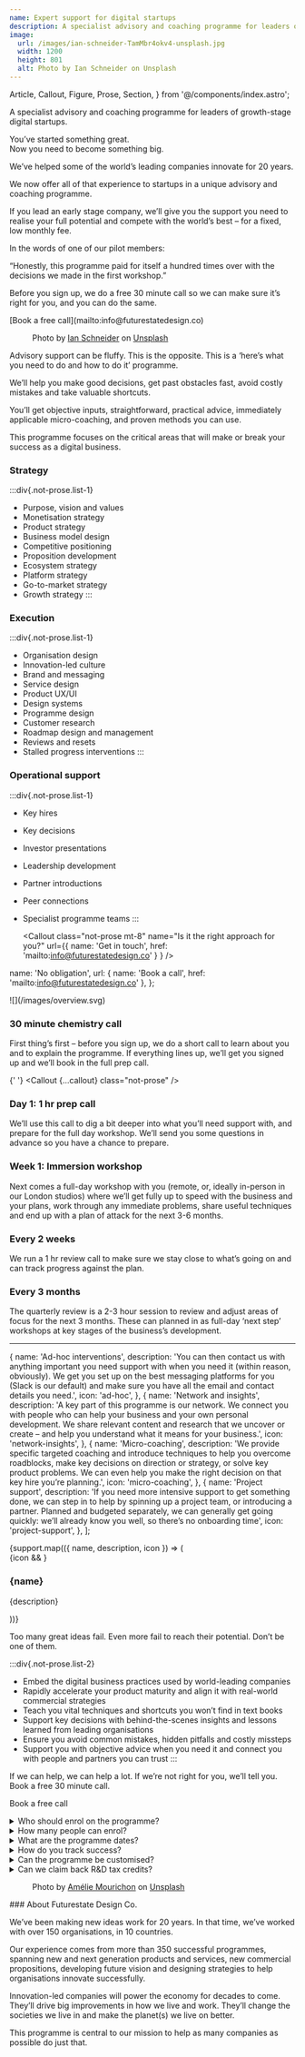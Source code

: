 ```yaml
---
name: Expert support for digital startups
description: A specialist advisory and coaching programme for leaders of growth-stage digital startups.
image:
  url: /images/ian-schneider-TamMbr4okv4-unsplash.jpg
  width: 1200
  height: 801
  alt: Photo by Ian Schneider on Unsplash
---
```


  Article,
  Callout,
  Figure,
  Prose,
  Section,
} from '@/components/index.astro';

<Article>
  <p class="lead">
    A specialist advisory and coaching programme for leaders of growth-stage
    digital startups.
  </p>
  <p class="h3">
    You’ve started something great. <br /> Now you need to become something big.
  </p>
  <p class="h3">
    We’ve helped some of the world’s leading companies innovate for 20 years.
  </p>
  <p class="h3">
    We now offer all of that experience to startups in a unique advisory and
    coaching programme.
  </p>
  <p class="h3">
    If you lead an early stage company, we’ll give you the support you need to
    realise your full potential and compete with the world’s best – for a fixed,
    low monthly fee.
  </p>
  <p class="h3">In the words of one of our pilot members:</p>
  <p class="h3">
    “Honestly, this programme paid for itself a hundred times over with the
    decisions we made in the first workshop.”
  </p>
</Article>

<Section name="Be the next big thing" inline class="bg-yellow">
  <p class="h3">
    Before you sign up, we do a free 30 minute call so we can make sure it’s
    right for you, and you can do the same.
  </p>
  [Book a free call](mailto:info@futurestatedesign.co)
</Section>

<Article padding="py-0">
  <Figure
    src="/images/ian-schneider-TamMbr4okv4-unsplash.jpg"
    width={1200}
    height={801}
    alt="Photo by Ian Schneider on Unsplash"
  >
    Photo by <a href="https://unsplash.com/@goian?utm_source=unsplash&utm_medium=referral&utm_content=creditCopyText">Ian Schneider</a> on <a href="https://unsplash.com/s/photos/passion-led-us?utm_source=unsplash&utm_medium=referral&utm_content=creditCopyText">Unsplash</a>
  </Figure>
</Article>

<Section name="How we support you" inline>
  Advisory support can be fluffy. This is the opposite. This is a ‘here’s what you need to do and how to do it’ programme.

We’ll help you make good decisions, get past obstacles fast, avoid costly mistakes and take valuable shortcuts.

You’ll get objective inputs, straightforward, practical advice, immediately applicable micro-coaching, and proven methods you can use.

</Section>

<Section name="Where we support you" inline>
  This programme focuses on the critical areas that will make or break your success as a digital business.

### Strategy

:::div{.not-prose.list-1}

- Purpose, vision and values
- Monetisation strategy
- Product strategy
- Business model design
- Competitive positioning
- Proposition development
- Ecosystem strategy
- Platform strategy
- Go-to-market strategy
- Growth strategy
  :::

### Execution

:::div{.not-prose.list-1}

- Organisation design
- Innovation-led culture
- Brand and messaging
- Service design
- Product UX/UI
- Design systems
- Programme design
- Customer research
- Roadmap design and management
- Reviews and resets
- Stalled progress interventions
  :::

### Operational support

:::div{.not-prose.list-1}

- Key hires
- Key decisions
- Investor presentations
- Leadership development
- Partner introductions
- Peer connections
- Specialist programme teams
  :::

  <Callout class="not-prose mt-8" name="Is it the right approach for you?" url={{ name: 'Get in touch', href: 'mailto:info@futurestatedesign.co' } } />
</Section>

  name: 'No obligation',
  url: { name: 'Book a call', href: 'mailto:info@futurestatedesign.co' },
};

<Section name="Programme structure" class="bg-qux text-white">
  ![](/images/overview.svg)

### 30 minute chemistry call

First thing’s first – before you sign up, we do a short call to learn about you and to explain the programme. If everything lines up, we’ll get you signed up and we’ll book in the full prep call.

{' '}
<Callout {...callout} class="not-prose" />

### Day 1: 1 hr prep call

We’ll use this call to dig a bit deeper into what you’ll need support with, and prepare for the full day workshop. We’ll send you some questions in advance so you have a chance to prepare.

### Week 1: Immersion workshop

Next comes a full-day workshop with you (remote, or, ideally in-person in our London studios) where we’ll get fully up to speed with the business and your plans, work through any immediate problems, share useful techniques and end up with a plan of attack for the next 3-6 months.

### Every 2 weeks

We run a 1 hr review call to make sure we stay close to what’s going on and can track progress against the plan.

### Every 3 months

The quarterly review is a 2-3 hour session to review and adjust areas of focus for the next 3 months. These can planned in as full-day ‘next step’ workshops at key stages of the business’s development.

---

</Section>

  {
    name: 'Ad-hoc interventions',
    description:
      'You can then contact us with anything important you need support with when you need it (within reason, obviously). We get you set up on the best messaging platforms for you (Slack is our default) and make sure you have all the email and contact details you need.',
    icon: 'ad-hoc',
  },
  {
    name: 'Network and insights',
    description:
      'A key part of this programme is our network. We connect you with people who can help your business and your own personal development. We share relevant content and research that we uncover or create – and help you understand what it means for your business.',
    icon: 'network-insights',
  },
  {
    name: 'Micro-coaching',
    description:
      'We provide specific targeted coaching and introduce techniques to help you overcome roadblocks, make key decisions on direction or strategy, or solve key product problems. We can even help you make the right decision on  that key hire you’re planning.',
    icon: 'micro-coaching',
  },
  {
    name: 'Project support',
    description:
      'If you need more intensive support to get something done, we can step in to help by spinning up a project team, or introducing a partner. Planned and budgeted separately, we can generally get going quickly: we’ll already know you well, so there’s no onboarding time',
    icon: 'project-support',
  },
];

<Section name="Support when you need it" class="bg-qux text-white">
  <div class="grid gap-10 md:grid-cols-2">
    {support.map(({ name, description, icon }) => (
      <article>
        {icon && <Icon name={icon} class="mb-3 text-[100px]" />}
        <Prose class="prose-p:text-white/50">
          <h3>{name}</h3>
          <p>{description}</p>
        </Prose>
      </article>
    ))}
  </div>
</Section>

<Section name="Why sign up?">
<p class="lead">Too many great ideas fail. Even more fail to reach their potential. Don’t be one of them.</p>

:::div{.not-prose.list-2}

- Embed the digital business practices used by world-leading companies
- Rapidly accelerate your product maturity and align it with real-world commercial strategies
- Teach you vital techniques and shortcuts you won’t find in text books
- Support key decisions with behind-the-scenes insights and lessons learned from leading organisations
- Ensure you avoid common mistakes, hidden pitfalls and costly missteps
- Support you with objective advice when you need it and connect you with people and partners you can trust
  :::
  </Section>

<Section name="Get experts on your side." inline class="bg-yellow">
  <p class="h3">If we can help, we can help a lot. If we’re not right for you, we’ll tell you. Book a free 30 minute call.</p>

Book a free call

</Section>

<Section name="Any questions?">
  <details>
    <summary>Who should enrol on the programme?</summary>
    > The programme is suitable
    for individuals, teams and entire businesses. You paye per business and have
    as many people tap into the support during the 12 months. We do ask that there
    is a lead...
  </details>
  <details>
    <summary>How many people can enrol?</summary>
    > Culpa nulla culpa do commodo amet
    non. Ullamco sit nulla ut consectetur cupidatat aliquip aliquip sit. Aliqua fugiat
    est sunt adipisicing ea. Eiusmod velit et veniam dolore officia veniam laboris
    ex enim exercitation sunt ullamco velit anim. Ipsum commodo dolor officia nulla
    nostrud laboris culpa laboris duis minim mollit ut nostrud. Anim commodo ad ut
    dolore non laboris minim id aliqua.
  </details>
  <details>
    <summary>What are the programme dates?</summary>
    > Culpa nulla culpa do commodo
    amet non. Ullamco sit nulla ut consectetur cupidatat aliquip aliquip sit. Aliqua
    fugiat est sunt adipisicing ea. Eiusmod velit et veniam dolore officia veniam
    laboris ex enim exercitation sunt ullamco velit anim. Ipsum commodo dolor officia
    nulla nostrud laboris culpa laboris duis minim mollit ut nostrud. Anim commodo
    ad ut dolore non laboris minim id aliqua.
  </details>
  <details>
    <summary>How do you track success?</summary>
    > Culpa nulla culpa do commodo amet
    non. Ullamco sit nulla ut consectetur cupidatat aliquip aliquip sit. Aliqua fugiat
    est sunt adipisicing ea. Eiusmod velit et veniam dolore officia veniam laboris
    ex enim exercitation sunt ullamco velit anim. Ipsum commodo dolor officia nulla
    nostrud laboris culpa laboris duis minim mollit ut nostrud. Anim commodo ad ut
    dolore non laboris minim id aliqua.
  </details>
  <details>
    <summary>Can the programme be customised?</summary>
    > Culpa nulla culpa do commodo
    amet non. Ullamco sit nulla ut consectetur cupidatat aliquip aliquip sit. Aliqua
    fugiat est sunt adipisicing ea. Eiusmod velit et veniam dolore officia veniam
    laboris ex enim exercitation sunt ullamco velit anim. Ipsum commodo dolor officia
    nulla nostrud laboris culpa laboris duis minim mollit ut nostrud. Anim commodo
    ad ut dolore non laboris minim id aliqua.
  </details>
  <details>
    <summary>Can we claim back R&D tax credits?</summary>
    > Culpa nulla culpa do commodo
    amet non. Ullamco sit nulla ut consectetur cupidatat aliquip aliquip sit. Aliqua
    fugiat est sunt adipisicing ea. Eiusmod velit et veniam dolore officia veniam
    laboris ex enim exercitation sunt ullamco velit anim. Ipsum commodo dolor officia
    nulla nostrud laboris culpa laboris duis minim mollit ut nostrud. Anim commodo
    ad ut dolore non laboris minim id aliqua.
  </details>
</Section>

<Article padding="py-0" class="bg-white">
  <Figure src="/images/amelie-mourichon-wusOJ-2uY6w-unsplash.jpg" width="1200" height="900" alt="Photo by Amélie Mourichon on Unsplash">Photo by <a href="https://unsplash.com/@amayli?utm_source=unsplash&utm_medium=referral&utm_content=creditCopyText">Amélie Mourichon</a> on <a href="https://unsplash.com/s/photos/workshop?utm_source=unsplash&utm_medium=referral&utm_content=creditCopyText">Unsplash</a></Figure>
</Article>

<Section name="Who we are">
  ### About Futurestate Design Co.

We’ve been making new ideas work for 20 years. In that time, we’ve worked with over 150 organisations, in 10 countries.

Our experience comes from more than 350 successful programmes, spanning new and next generation products and services, new commercial propositions, developing future vision and designing strategies to help organisations innovate successfully.

Innovation-led companies will power the economy for decades to come. They’ll drive big improvements in how we live and work. They’ll change the societies we live in and make the planet(s) we live on better.

This programme is central to our mission to help as many companies as possible do just that.

</Section>

